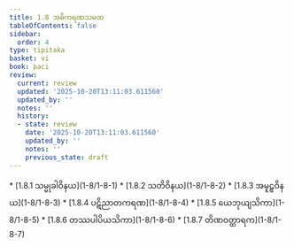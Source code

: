 ```yaml
---
title: 1.8 အဓိကရဏသမထ
tableOfContents: false
sidebar:
  order: 4
type: tipitaka
basket: vi
book: paci
review:
  current: review
  updated: '2025-10-20T13:11:03.611560'
  updated_by: ''
  notes: ''
  history:
  - state: review
    date: '2025-10-20T13:11:03.611560'
    updated_by: ''
    notes: ''
    previous_state: draft
---
```



<DynamicBreadcrumb />


<ReviewStatus review={frontmatter.review} showDetails={true} />

<HypothesisAnnotation frontmatter={frontmatter} />



<TableOfContents book="paci" section="1.8">
* [1.8.1 သမ္မုခါဝိနယ](1-8/1-8-1)
* [1.8.2 သတိဝိနယ](1-8/1-8-2)
* [1.8.3 အမူဠှဝိနယ](1-8/1-8-3)
* [1.8.4 ပဋိညာတကရဏ](1-8/1-8-4)
* [1.8.5 ယေဘုယျသိကာ](1-8/1-8-5)
* [1.8.6 တဿပါပိယသိကာ](1-8/1-8-6)
* [1.8.7 တိဏဝတ္ထာရက](1-8/1-8-7)
</TableOfContents>